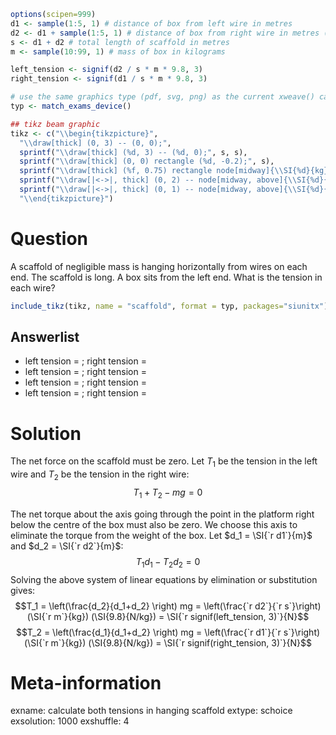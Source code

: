 ```r
options(scipen=999)
d1 <- sample(1:5, 1) # distance of box from left wire in metres
d2 <- d1 + sample(1:5, 1) # distance of box from right wire in metres (always different from d1)
s <- d1 + d2 # total length of scaffold in metres
m <- sample(10:99, 1) # mass of box in kilograms

left_tension <- signif(d2 / s * m * 9.8, 3)
right_tension <- signif(d1 / s * m * 9.8, 3)

# use the same graphics type (pdf, svg, png) as the current xweave() call
typ <- match_exams_device()

## tikz beam graphic
tikz <- c("\\begin{tikzpicture}",
  "\\draw[thick] (0, 3) -- (0, 0);",
  sprintf("\\draw[thick] (%d, 3) -- (%d, 0);", s, s),
  sprintf("\\draw[thick] (0, 0) rectangle (%d, -0.2);", s),
  sprintf("\\draw[thick] (%f, 0.75) rectangle node[midway]{\\SI{%d}{kg}} (%f, 0);", d1-0.75, m, d1+0.75),
  sprintf("\\draw[|<->|, thick] (0, 2) -- node[midway, above]{\\SI{%d}{m}} (%d, 2);", s, s),
  sprintf("\\draw[|<->|, thick] (0, 1) -- node[midway, above]{\\SI{%d}{m}} (%d, 1);", d1, d1),
  "\\end{tikzpicture}")
```

Question
========
A scaffold of negligible mass is hanging horizontally from wires on each end. The scaffold is \SI{`r s`}{m} long. A \SI{`r m`}{kg} box sits \SI{`r d1`}{m} from the left end. What is the tension in each wire?

```r
include_tikz(tikz, name = "scaffold", format = typ, packages="siunitx")
```

Answerlist
----------
* left tension = \SI{`r left_tension`}{N}; right tension = \SI{`r right_tension`}{N}
* left tension = \SI{`r right_tension`}{N}; right tension = \SI{`r left_tension`}{N}
* left tension = \SI{`r signif(9.8 * m / 2, 3)`}{N}; right tension = \SI{`r signif(9.8 * m / 2, 3)`}{N}
* left tension = \SI{`r signif(left_tension / 9.8, 3)`}{N}; right tension = \SI{`r signif(right_tension / 9.8, 3)`}{N}

Solution
========
The net force on the scaffold must be zero. Let $T_1$ be the tension in the left wire and $T_2$ be the tension in the right wire:
$$T_1 + T_2 - mg = 0$$

The net torque about the axis going through the point in the platform right below the centre of the box must also be zero. We choose this axis to eliminate the torque from the weight of the box. Let $d_1 = \SI{`r d1`}{m}$ and $d_2 = \SI{`r d2`}{m}$:
$$T_1 d_1 - T_2 d_2 = 0$$
Solving the above system of linear equations by elimination or substitution gives:
$$T_1 = \left(\frac{d_2}{d_1+d_2} \right) mg = \left(\frac{`r d2`}{`r s`}\right) (\SI{`r m`}{kg}) (\SI{9.8}{N/kg}) = \SI{`r signif(left_tension, 3)`}{N}$$
$$T_2 = \left(\frac{d_1}{d_1+d_2} \right) mg = \left(\frac{`r d1`}{`r s`}\right) (\SI{`r m`}{kg}) (\SI{9.8}{N/kg}) = \SI{`r signif(right_tension, 3)`}{N}$$


Meta-information
================
exname: calculate both tensions in hanging scaffold
extype: schoice
exsolution: 1000
exshuffle: 4
